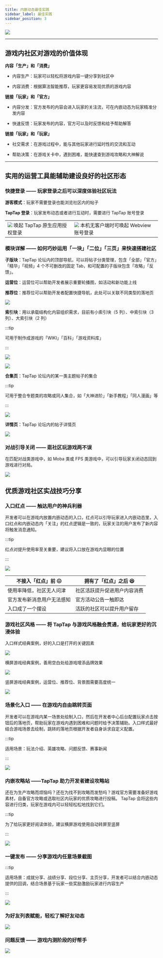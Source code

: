```yaml
---
title: 内嵌动态最佳实践
sidebar_label: 最佳实践
sidebar_position: 3
---
```



![](https://capacity-files.lcfile.com/Fo0jjeOf1F4nIsWsuvGt3zUxqt7CRTvQ/head_cover.png)

---

## 游戏内社区对游戏的价值体现

**内容「生产」和「消费」**

- 内容生产：玩家可以轻松将游戏内容一键分享到社区中

- 内容消费：根据算法智能推荐，玩家更容易发现优质的游戏内容

**链接「玩家」和「官方」**

- 内容分发：官方发布的内容会进入玩家的关注流，可在内嵌动态为玩家精准分发内容

- 快速反馈：玩家发布的内容，官方可以及时反馈和给予帮助解答

**链接「玩家」和「玩家」**

- 社交需求：在游戏过程中，能与其他玩家进行延时性的交流和互动

- 帮助决策：在游戏关卡中，遇到困难，能快速查到游戏攻略和大神解说

---

## 实用的运营工具能辅助建设良好的社区形态

### 快捷登录 —— 玩家登录之后可以深度体验社区玩法

**游客模式**：玩家不需要登录也能浏览社区内的帖子

**TapTap 登录**：玩家发布动态或者进行互动时，需要进行 TapTap 账号登录

<table>
  <tr>
    <td>
      <img src="https://capacity-files.lcfile.com/LzgwVVSInYlJl7wPxJbM7U8eEfoguq1s/login_by_app.gif" />
      唤起 TapTap 原⽣应⽤授权登录
    </td>
    <td>
      <img src="https://capacity-files.lcfile.com/2SxGzu0escOIRoGMluivRO7SBrdKp9WR/login_by_webview.gif" />
      本机无客户端时可唤起 Webview 账号登录
    </td>
  </tr>
</table>

### 模块详解 —— 如何巧妙运用「一块」「二位」「三页」来快速搭建社区

**子版块**：TapTap 论坛内的顶部导航，可以将帖子分类管理，包含「全部」「官方」「精华」「视频」4 个不可删改的固定 Tab，和可配置的子版块包含「攻略」「反馈」。

**运营位**：运营位可以帮助开发者展示重要轮播图，如活动和新功能上线

**推荐位**：推荐位可以帮助开发者配置快捷导航，此处可以关联不同类型的落地页

![](https://capacity-files.lcfile.com/l8BvC3sp42vx4eYN817kkf4vNpPYCP8B/3part_show.png)


**索引块**：用以承载结构化内容组织需求，目前有小索引块（5 列）、中索引块（3 列）、大索引块（2 列）

:::tip

可用于制作成游戏的「WIKI」「百科」「游戏资料库」

:::

![](/img/embedded-moments/suoyingkuai1.png)

![](/img/embedded-moments/suoyingkuai2.png)


**合集页**：TapTap 论坛内的某一类主题帖子的集合

:::tip

可用于整合专题类的攻略或同人集合，如「大神进阶」「新手教程」「同人漫画」等

:::

![](/img/embedded-moments/hejiye.png)


**详情页**：TapTap 论坛内的帖子详情页

![](https://capacity-files.lcfile.com/47q8lN0dNFwddsOAAku0U8pEMFzUB8NQ/detail_page.png)

### 对战引导关闭 —— 逛社区玩游戏两不误

在匹配对战类游戏中，如 Moba 类或 FPS 类游戏中，可以引导玩家关闭动态回到游戏进行对局。

![](https://capacity-files.lcfile.com/3CPL9rC7Em4GBnwKjvnv5F6tNl55yc73/close_moment.png)

## 优质游戏社区实战技巧分享

### 入口红点 —— 触达用户的神兵利器

开发者可以在游戏内放置内嵌动态的入口，红点可以引导玩家进入内嵌动态里，入口红点和内嵌动态内「关注」的红点逻辑是一致的，玩家关注的用户发布了新内容将触发消息通知。

:::tip

红点对提升使用率至关重要，建议将入口放在游戏内显眼的位置

:::

![](https://capacity-files.lcfile.com/yIb7UR7pIQW7Ul9AREmVIvjNTRDRsej6/redspot.png)

| 不接入「红点」前 😖        | 拥有了「红点」之后 😆        |
| -------------------------- | ---------------------------- |
| 使用率降低，社区无人问津   | 社区活跃提升促进用户内容消费 |
| 官方发布新消息用户无法感知 | 官方活动公告一触即达         |
| 入口成了一个摆设           | 活跃的社区可以提升用户留存   |

### 游戏社区风格 —— 将 TapTap 与游戏风格融会贯通，给玩家更好的沉浸体验

入口样式经典案例，好的入口是打开的关键因素

![](https://capacity-files.lcfile.com/FvA7941IMNj1kLPRinJo6r0kzi9hXRWv/rukouyangshi.png)

横屏游戏经典案例，善用空白处给游戏增添品牌效果

![](https://capacity-files.lcfile.com/weMWPAcwdNTDsWvmySmvuT7CtlriS3hU/hengpingyangshianli.png)

竖屏游戏经典案例，运营位、推荐位、背景图需要高度统一

![](https://capacity-files.lcfile.com/aUYFPhyCAny748Gk4H96j3kBlbE2DFm4/shupingyangshianli.png)

### 场景化入口 —— 在游戏内自由跳转页面

开发者可以在游戏内某一场景处绘制入口，然后在开发者中心后台配置玩家点击按钮后的落地页，帮助玩家在游戏内遇到困难和问题时给予决策辅助。入口样式最好结合游戏场景去绘制，跳转的落地页根据开发者自身诉求自定义配置。

:::tip

适用场景：玩法介绍、英雄攻略、问题反馈、赛事新闻

:::

![](https://capacity-files.lcfile.com/IVjvBoaoiN4CRSo9odbaT1n53qK02mcE/changjinghuarukou_anli.png)

### 内嵌攻略站 ——TapTap 助力开发者建设攻略站

还在为生产攻略而烦恼吗？还在为找不到攻略而发愁吗？游戏官方需要准备好游戏素材，自备官方攻略或选取社区内玩家的优质攻略进行投稿。 TapTap 会将这些内容进行归类，玩家在游戏内可以轻轻松松地找到它们。

:::tip

为了给玩家更好阅读体验，建议横屏游戏使用自动转屏至竖屏

:::

![](/img/embedded-moments/strategy.png)

### 一键发布 —— 分享游戏内任意场景截图

:::tip

适用场景：成就分享、战绩分享、段位分享、主页分享，开发者可以结合内嵌动态提供的回调，结合场景基于玩家一些奖励激励玩家进行内容生产

:::

![](https://capacity-files.lcfile.com/XUtgbv5RBjxC2LtURbVfrGfArJca6Tzh/share_data.gif)

### 为好友列表赋能，轻松了解好友动态

![](https://capacity-files.lcfile.com/DMPtG4lr2okFv8D0ehmcs66WJKwsbg6H/friend_moments.gif)

### 问题反馈 —— 游戏内测阶段的好帮手

![](https://capacity-files.lcfile.com/OxpqhhT9Apukr21Vd0MC7ErmpviSGQIz/feedback.gif)
